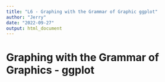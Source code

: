 ```yaml
---
title: "L6 - Graphing with the Grammar of Graphic ggplot"
author: "Jerry"
date: "2022-09-27"
output: html_document
---
```

# Graphing with the Grammar of Graphics - ggplot

